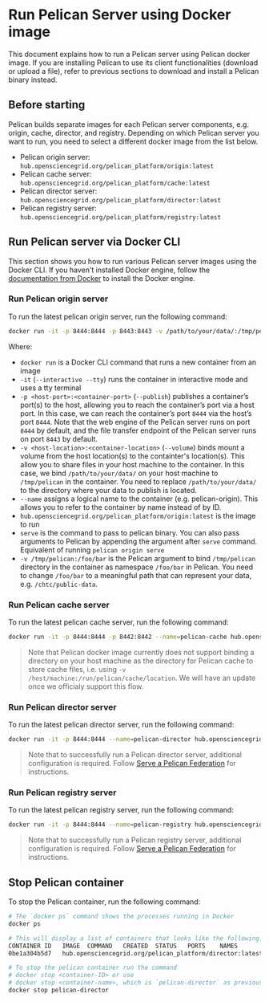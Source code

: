 # Run Pelican Server using Docker image

This document explains how to run a Pelican server using Pelican docker image. If you are installing Pelican to use its client functionalities (download or upload a file), refer to previous sections to download and install a Pelican binary instead.

## Before starting

Pelican builds separate images for each Pelican server components, e.g. origin, cache, director, and registry. Depending on which Pelican server you want to run, you need to select a different docker image from the list below.

* Pelican origin server: `hub.opensciencegrid.org/pelican_platform/origin:latest`
* Pelican cache server: `hub.opensciencegrid.org/pelican_platform/cache:latest`
* Pelican director server: `hub.opensciencegrid.org/pelican_platform/director:latest`
* Pelican registry server: `hub.opensciencegrid.org/pelican_platform/registry:latest`

## Run Pelican server via Docker CLI

This section shows you how to run various Pelican server images using the Docker CLI. If you haven't installed Docker engine, follow the [documentation from Docker](https://docs.docker.com/get-docker/) to install the Docker engine.


### Run Pelican origin server

To run the latest pelican origin server, run the following command:

```bash
docker run -it -p 8444:8444 -p 8443:8443 -v /path/to/your/data/:/tmp/pelican --name=pelican-origin hub.opensciencegrid.org/pelican_platform/origin:latest serve -v /tmp/pelican:/foo/bar
```

Where:

* `docker run` is a Docker CLI command that runs a new container from an image
* `-it` (`--interactive --tty`) runs the container in interactive mode and uses a tty terminal
* `-p <host-port>:<container-port>` (`--publish`) publishes a container’s port(s) to the host, allowing you to reach the container’s port via a host port. In this case, we can reach the container’s port `8444` via the host’s port `8444`. Note that the web engine of the Pelican server runs on port `8444` by default, and the file transfer endpoint of the Pelican server runs on port `8443` by default.
* `-v <host-location>:<container-location>` (`--volume`) binds mount a volume from the host location(s) to the containter's location(s). This allow you to share files in your host machine to the container. In this case, we bind `/path/to/your/data/` on your host machine to `/tmp/pelican` in the container. You need to replace `/path/to/your/data/` to the directory where your data to publish is located.
* `--name` assigns a logical name to the container (e.g. pelican-origin). This allows you to refer to the container by name instead of by ID.
* `hub.opensciencegrid.org/pelican_platform/origin:latest` is the image to run
* `serve` is the command to pass to pelican binary. You can also pass arguments to Pelican by appending the argument after `serve` command. Equivalent of running `pelican origin serve`
* `-v /tmp/pelican:/foo/bar` is the Pelican argument to bind `/tmp/pelican` directory in the container as namespace `/foo/bar` in Pelican. You need to change `/foo/bar` to a meaningful path that can represent your data, e.g. `/chtc/public-data`.


### Run Pelican cache server

To run the latest pelican cache server, run the following command:

```bash
docker run -it -p 8444:8444 -p 8442:8442 --name=pelican-cache hub.opensciencegrid.org/pelican_platform/cache:latest serve
```

> Note that Pelican docker image currently does not support binding a directory on your host machine as the directory for Pelican cache to store cache files, i.e. using `-v /host/machine:/run/pelican/cache/location`. We will have an update once we officialy support this flow.

### Run Pelican director server

To run the latest pelican director server, run the following command:

```bash
docker run -it -p 8444:8444 --name=pelican-director hub.opensciencegrid.org/pelican_platform/director:latest serve
```

> Note that to successfully run a Pelican director server, additional configuration is required. Follow [Serve a Pelican Federation](https://docs.pelicanplatform.org/serving_a_federation) for instructions.

### Run Pelican registry server

To run the latest pelican registry server, run the following command:

```bash
docker run -it -p 8444:8444 --name=pelican-registry hub.opensciencegrid.org/pelican_platform/registry:latest serve
```

> Note that to successfully run a Pelican registry server, additional configuration is required. Follow [Serve a Pelican Federation](https://docs.pelicanplatform.org/serving_a_federation) for instructions.


## Stop Pelican container

To stop the Pelican container, run the following command:

```bash
# The `docker ps` command shows the processes running in Docker
docker ps

# This will display a list of containers that looks like the following:
CONTAINER ID   IMAGE  COMMAND   CREATED  STATUS   PORTS    NAMES
0be1a304b5d7   hub.opensciencegrid.org/pelican_platform/director:latest   "/bin/sh"   1 hour ago   Up 1 hour   0.0.0.0:8444->8444/tcp   pelican-director

# To stop the pelican container run the command
# docker stop <container-ID> or use
# docker stop <container-name>, which is `pelican-director` as previously defined
docker stop pelican-director
```
